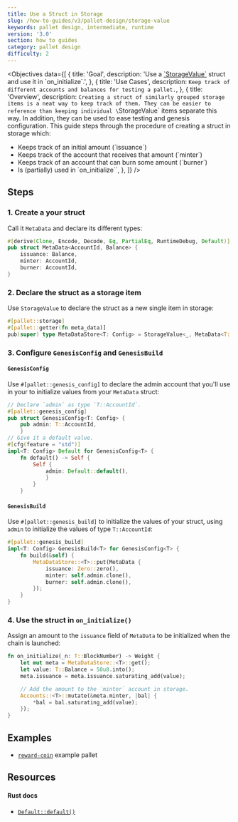 ```yaml
---
title: Use a Struct in Storage
slug: /how-to-guides/v3/pallet-design/storage-value
keywords: pallet design, intermediate, runtime
version: '3.0' 
section: how to guides
category: pallet design
difficulty: 2
---
```


<Objectives
  data={[
    {
      title: 'Goal',
      description: 'Use a [\`StorageValue\`](/rustdocs/latest/frame_support/storage/trait.StorageValue.html) struct and use it in \`on_initialize\`.',
    },
    {
      title: 'Use Cases',
      description:
        `Keep track of different accounts and balances for testing a pallet.`,
    },
    {
      title: 'Overview',
      description:
        `Creating a struct of similarly grouped storage items is a neat way to keep track of them.
		They can be easier to reference than keeping individual \`StorageValue\` items separate this way.
		In addition, they can be used to ease testing and genesis configuration.
		This guide steps through the procedure of creating a struct in storage which:
- Keeps track of an initial amount (\`issuance\`)
- Keeps track of the account that receives that amount (\`minter\`)
- Keeps track of an account that can burn some amount (\`burner\`)
- Is (partially) used in \`on_initialize\``,
    },
  ]}
/>

## Steps

### 1. Create a your struct

Call it `MetaData` and declare its different types:

```rust
#[derive(Clone, Encode, Decode, Eq, PartialEq, RuntimeDebug, Default)]
pub struct MetaData<AccountId, Balance> {
	issuance: Balance,
	minter: AccountId,
	burner: AccountId,
}
```

### 2. Declare the struct as a storage item

Use `StorageValue` to declare the struct as a new single item in storage:

```rust
#[pallet::storage]
#[pallet::getter(fn meta_data)]
pub(super) type MetaDataStore<T: Config> = StorageValue<_, MetaData<T::AccountId, T::Balance>, ValueQuery>;
```

### 3. Configure `GenesisConfig` and `GenesisBuild`

#### `GenesisConfig`

Use `#[pallet::genesis_config]` to declare the admin account that you'll use in your to
initialize values from your `MetaData` struct:

```rust
// Declare `admin` as type `T::AccountId`.
#[pallet::genesis_config]
pub struct GenesisConfig<T: Config> {
	pub admin: T::AccountId,
	}
// Give it a default value.
#[cfg(feature = "std")]
impl<T: Config> Default for GenesisConfig<T> {
	fn default() -> Self {
		Self {
			admin: Default::default(),
			}
		}
	}
```

#### `GenesisBuild`

Use `#[pallet::genesis_build]` to initialize the values of your struct, using `admin` to initialize the values
of type `T::AccountId`:

```rust
#[pallet::genesis_build]
impl<T: Config> GenesisBuild<T> for GenesisConfig<T> {
	fn build(&self) {
		MetaDataStore::<T>::put(MetaData {
			issuance: Zero::zero(),
			minter: self.admin.clone(),
			burner: self.admin.clone(),
		});
	}
}
```

### 4. Use the struct in `on_initialize()`

Assign an amount to the `issuance` field of `MetaData` to be initialized when the chain is launched:

```rust
fn on_initialize(_n: T::BlockNumber) -> Weight {
	let mut meta = MetaDataStore::<T>::get();
	let value: T::Balance = 50u8.into();
	meta.issuance = meta.issuance.saturating_add(value);

	// Add the amount to the `minter` account in storage.
	Accounts::<T>::mutate(&meta.minter, |bal| {
		*bal = bal.saturating_add(value);
	});
}
```

## Examples

- [`reward-coin`](https://github.com/substrate-developer-hub/substrate-how-to-guides/blob/d3602a66d66be5b013f2e3330081ea4e0d6dd978/example-code/template-node/pallets/reward-coin/src/lib.rs#L24-L29) example pallet

## Resources

#### Rust docs

- [`Default::default()`](/rustdocs/latest/sp_std/default/trait.Default.html)

